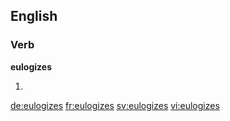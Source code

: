 ==English==

===Verb===
'''eulogizes'''

# {{third-person singular of|eulogize}}

[[de:eulogizes]]
[[fr:eulogizes]]
[[sv:eulogizes]]
[[vi:eulogizes]]